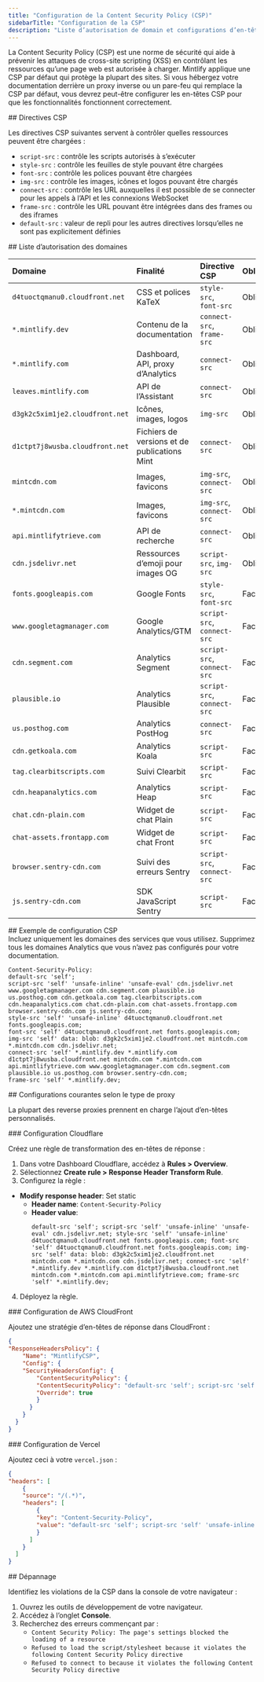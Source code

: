 ```yaml
---
title: "Configuration de la Content Security Policy (CSP)"
sidebarTitle: "Configuration de la CSP"
description: "Liste d’autorisation de domain et configurations d’en-têtes pour les proxys inverses, pare-feu et réseaux appliquant des politiques de sécurité strictes"
---
```


La Content Security Policy (CSP) est une norme de sécurité qui aide à prévenir les attaques de cross-site scripting (XSS) en contrôlant les ressources qu’une page web est autorisée à charger. Mintlify applique une CSP par défaut qui protège la plupart des sites. Si vous hébergez votre documentation derrière un proxy inverse ou un pare-feu qui remplace la CSP par défaut, vous devrez peut-être configurer les en-têtes CSP pour que les fonctionnalités fonctionnent correctement.

<div id="csp-directives">
  ## Directives CSP
</div>

Les directives CSP suivantes servent à contrôler quelles ressources peuvent être chargées :

- `script-src` : contrôle les scripts autorisés à s’exécuter
- `style-src` : contrôle les feuilles de style pouvant être chargées
- `font-src` : contrôle les polices pouvant être chargées
- `img-src` : contrôle les images, icônes et logos pouvant être chargés
- `connect-src` : contrôle les URL auxquelles il est possible de se connecter pour les appels à l’API et les connexions WebSocket
- `frame-src` : contrôle les URL pouvant être intégrées dans des frames ou des iframes
- `default-src` : valeur de repli pour les autres directives lorsqu’elles ne sont pas explicitement définies

<div id="domain-whitelist">
  ## Liste d’autorisation des domaines
</div>

| Domaine | Finalité | Directive CSP | Obligatoire |
|:-------|:--------|:--------------|:-------|
| `d4tuoctqmanu0.cloudfront.net` | CSS et polices KaTeX | `style-src`, `font-src` | Obligatoire |
| `*.mintlify.dev` | Contenu de la documentation | `connect-src`, `frame-src` | Obligatoire |
| `*.mintlify.com` | Dashboard, API, proxy d’Analytics | `connect-src` | Obligatoire |
| `leaves.mintlify.com` | API de l’Assistant | `connect-src` | Obligatoire |
| `d3gk2c5xim1je2.cloudfront.net` | Icônes, images, logos | `img-src` | Obligatoire |
| `d1ctpt7j8wusba.cloudfront.net` | Fichiers de versions et de publications Mint | `connect-src` | Obligatoire |
| `mintcdn.com` | Images, favicons | `img-src`, `connect-src` | Obligatoire |
| `*.mintcdn.com` | Images, favicons | `img-src`, `connect-src` | Obligatoire |
| `api.mintlifytrieve.com` | API de recherche | `connect-src` | Obligatoire |
| `cdn.jsdelivr.net` | Ressources d’emoji pour images OG | `script-src`, `img-src` | Obligatoire |
| `fonts.googleapis.com` | Google Fonts | `style-src`, `font-src` | Facultatif |
| `www.googletagmanager.com` | Google Analytics/GTM | `script-src`, `connect-src` | Facultatif |
| `cdn.segment.com` | Analytics Segment | `script-src`, `connect-src` | Facultatif |
| `plausible.io` | Analytics Plausible | `script-src`, `connect-src` | Facultatif |
| `us.posthog.com` | Analytics PostHog | `connect-src` | Facultatif |
| `cdn.getkoala.com` | Analytics Koala | `script-src` | Facultatif |
| `tag.clearbitscripts.com` | Suivi Clearbit | `script-src` | Facultatif |
| `cdn.heapanalytics.com` | Analytics Heap | `script-src` | Facultatif |
| `chat.cdn-plain.com` | Widget de chat Plain | `script-src` | Facultatif |
| `chat-assets.frontapp.com` | Widget de chat Front | `script-src` | Facultatif |
| `browser.sentry-cdn.com` | Suivi des erreurs Sentry | `script-src`, `connect-src` | Facultatif |
| `js.sentry-cdn.com` | SDK JavaScript Sentry | `script-src` | Facultatif |

<div id="example-csp-configuration">
  ## Exemple de configuration CSP
</div>

<Note>
  Incluez uniquement les domaines des services que vous utilisez. Supprimez tous les domaines Analytics que vous n’avez pas configurés pour votre documentation.
</Note>

```text wrap
Content-Security-Policy:
default-src 'self';
script-src 'self' 'unsafe-inline' 'unsafe-eval' cdn.jsdelivr.net www.googletagmanager.com cdn.segment.com plausible.io
us.posthog.com cdn.getkoala.com tag.clearbitscripts.com cdn.heapanalytics.com chat.cdn-plain.com chat-assets.frontapp.com
browser.sentry-cdn.com js.sentry-cdn.com;
style-src 'self' 'unsafe-inline' d4tuoctqmanu0.cloudfront.net fonts.googleapis.com;
font-src 'self' d4tuoctqmanu0.cloudfront.net fonts.googleapis.com;
img-src 'self' data: blob: d3gk2c5xim1je2.cloudfront.net mintcdn.com *.mintcdn.com cdn.jsdelivr.net;
connect-src 'self' *.mintlify.dev *.mintlify.com d1ctpt7j8wusba.cloudfront.net mintcdn.com *.mintcdn.com
api.mintlifytrieve.com www.googletagmanager.com cdn.segment.com plausible.io us.posthog.com browser.sentry-cdn.com;
frame-src 'self' *.mintlify.dev;
```


<div id="common-configurations-by-proxy-type">
  ## Configurations courantes selon le type de proxy
</div>

La plupart des reverse proxies prennent en charge l’ajout d’en-têtes personnalisés.

<div id="cloudflare-configuration">
  ### Configuration Cloudflare
</div>

Créez une règle de transformation des en-têtes de réponse :

1. Dans votre Dashboard Cloudflare, accédez à **Rules > Overview**.
2. Sélectionnez **Create rule > Response Header Transform Rule**. 
3. Configurez la règle :

- **Modify response header**: Set static
  - **Header name**: `Content-Security-Policy`
  - **Header value**:
    ```text wrap
    default-src 'self'; script-src 'self' 'unsafe-inline' 'unsafe-eval' cdn.jsdelivr.net; style-src 'self' 'unsafe-inline' d4tuoctqmanu0.cloudfront.net fonts.googleapis.com; font-src 'self' d4tuoctqmanu0.cloudfront.net fonts.googleapis.com; img-src 'self' data: blob: d3gk2c5xim1je2.cloudfront.net mintcdn.com *.mintcdn.com cdn.jsdelivr.net; connect-src 'self' *.mintlify.dev *.mintlify.com d1ctpt7j8wusba.cloudfront.net mintcdn.com *.mintcdn.com api.mintlifytrieve.com; frame-src 'self' *.mintlify.dev;
    ```

4. Déployez la règle.

<div id="aws-cloudfront-configuration">
  ### Configuration de AWS CloudFront
</div>

Ajoutez une stratégie d’en-têtes de réponse dans CloudFront :

```json
{
"ResponseHeadersPolicy": {
    "Name": "MintlifyCSP",
    "Config": {
    "SecurityHeadersConfig": {
        "ContentSecurityPolicy": {
        "ContentSecurityPolicy": "default-src 'self'; script-src 'self' 'unsafe-inline' 'unsafe-eval' cdn.jsdelivr.net; style-src 'self' 'unsafe-inline' d4tuoctqmanu0.cloudfront.net fonts.googleapis.com; font-src 'self' d4tuoctqmanu0.cloudfront.net fonts.googleapis.com; img-src 'self' data: blob: d3gk2c5xim1je2.cloudfront.net mintcdn.com *.mintcdn.com cdn.jsdelivr.net; connect-src 'self' *.mintlify.dev *.mintlify.com d1ctpt7j8wusba.cloudfront.net mintcdn.com *.mintcdn.com api.mintlifytrieve.com; frame-src 'self' *.mintlify.dev;",
        "Override": true
        }
      }
    }
  }
}
```


<div id="vercel-configuration">
  ### Configuration de Vercel
</div>

Ajoutez ceci à votre `vercel.json` :

```json
{
"headers": [
    {
    "source": "/(.*)",
    "headers": [
        {
        "key": "Content-Security-Policy",
        "value": "default-src 'self'; script-src 'self' 'unsafe-inline' 'unsafe-eval' cdn.jsdelivr.net; style-src 'self' 'unsafe-inline' d4tuoctqmanu0.cloudfront.net fonts.googleapis.com; font-src 'self' d4tuoctqmanu0.cloudfront.net fonts.googleapis.com; img-src 'self' data: blob: d3gk2c5xim1je2.cloudfront.net mintcdn.com *.mintcdn.com cdn.jsdelivr.net; connect-src 'self' *.mintlify.dev *.mintlify.com d1ctpt7j8wusba.cloudfront.net mintcdn.com *.mintcdn.com api.mintlifytrieve.com; frame-src 'self' *.mintlify.dev;"
        }
      ]
    }
  ]
}
```


<div id="troubleshooting">
  ## Dépannage
</div>

Identifiez les violations de la CSP dans la console de votre navigateur :

1. Ouvrez les outils de développement de votre navigateur.
2. Accédez à l’onglet **Console**.
3. Recherchez des erreurs commençant par :
    - `Content Security Policy: The page's settings blocked the loading of a resource`
    - `Refused to load the script/stylesheet because it violates the following Content Security Policy directive`
    - `Refused to connect to because it violates the following Content Security Policy directive`